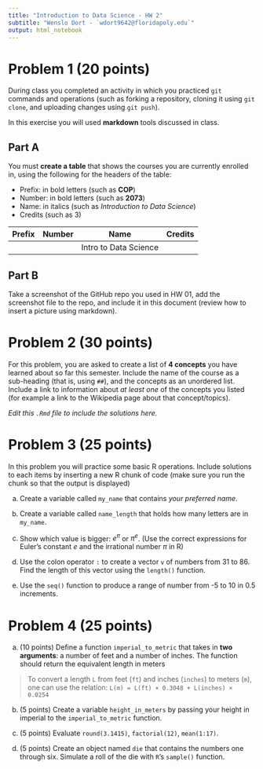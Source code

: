 ```yaml
---
title: "Introduction to Data Science - HW 2"
subtitle: "Wenslo Dort - `wdort9642@floridapoly.edu`"
output: html_notebook
---
```


# Problem 1 (20 points)

During class you completed an activity in which you practiced `git` commands and operations (such as forking a repository, cloning it using `git clone`, and uploading changes using `git push`).

In this exercise you will used **markdown** tools discussed in class.

## Part A

You must **create a table** that shows the courses you are currently enrolled in, using the following for the headers of the table:

-   Prefix: in bold letters (such as **COP**)
-   Number: in bold letters (such as **2073**)
-   Name: in italics (such as *Introduction to Data Science*)
-   Credits (such as 3)

| Prefix | Number | Name                  | Credits |
|--------|--------|-----------------------|---------|
|        |        | Intro to Data Science |         |

## Part B

Take a screenshot of the GitHub repo you used in HW 01, add the screenshot file to the repo, and include it in this document (review how to insert a picture using markdown).

# Problem 2 (30 points)

For this problem, you are asked to create a list of **4 concepts** you have learned about so far this semester. Include the name of the course as a sub-heading (that is, using `##`), and the concepts as an unordered list. Include a link to information about *at least one* of the concepts you listed (for example a link to the Wikipedia page about that concept/topics).

*Edit this `.Rmd` file to include the solutions here.*

# Problem 3 (25 points)

In this problem you will practice some basic R operations. Include solutions to each items by inserting a new R chunk of code (make sure you run the chunk so that the output is displayed)

(a) Create a variable called `my_name` that contains *your preferred name*.

(b) Create a variable called `name_length` that holds how many letters are in `my_name`.

(c) Show which value is bigger: $e^\pi$ or $\pi^e$. (Use the correct expressions for Euler's constant $e$ and the irrational number $\pi$ in R)

(d) Use the colon operator `:` to create a vector `v` of numbers from 31 to 86. Find the length of this vector using the `length()` function.

(e) Use the `seq()` function to produce a range of number from -5 to 10 in 0.5 increments.

# Problem 4 (25 points)

(a) (10 points) Define a function `imperial_to_metric` that takes in **two arguments**: a number of feet and a number of inches. The function should return the equivalent length in meters

> To convert a length `L` from feet (`ft`) and inches (`inches`) to meters (`m`), one can use the relation: `L(m) = L(ft) × 0.3048 + L(inches) × 0.0254`

(b) (5 points) Create a variable `height_in_meters` by passing your height in imperial to the `imperial_to_metric` function.

(c) (5 points) Evaluate `round(3.1415)`, `factorial(12)`, `mean(1:17)`.

(d) (5 points) Create an object named `die` that contains the numbers one through six. Simulate a roll of the die with `R`'s `sample()` function.
